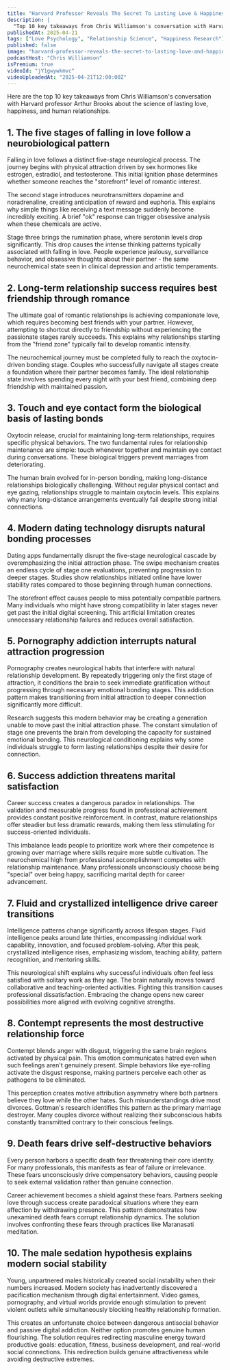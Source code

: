 ```yaml
---
title: "Harvard Professor Reveals The Secret To Lasting Love & Happiness - Arthur Brooks"
description: |
  "Top 10 key takeaways from Chris Williamson's conversation with Harvard professor Arthur Brooks about the science of lasting love, happiness, and human relationships."
publishedAt: 2025-04-21
tags: ["Love Psychology", "Relationship Science", "Happiness Research"]
published: false
image: "harvard-professor-reveals-the-secret-to-lasting-love-and-happiness-arthur-brooks.jpg"
podcastHost: "Chris Williamson"
isPremium: true
videoId: "jY1gwywkmvc"
videoUploadedAt: "2025-04-21T12:00:00Z"
---
```



<PodcastSummaryPageLayout frontmatter={frontmatter}>

Here are the top 10 key takeaways from Chris Williamson's conversation with Harvard professor Arthur Brooks about the science of lasting love, happiness, and human relationships.

## 1. The five stages of falling in love follow a neurobiological pattern

Falling in love follows a distinct five-stage neurological process. The journey begins with physical attraction driven by sex hormones like estrogen, estradiol, and testosterone. This initial ignition phase determines whether someone reaches the "storefront" level of romantic interest.

The second stage introduces neurotransmitters dopamine and noradrenaline, creating anticipation of reward and euphoria. This explains why simple things like receiving a text message suddenly become incredibly exciting. A brief "ok" response can trigger obsessive analysis when these chemicals are active.

Stage three brings the rumination phase, where serotonin levels drop significantly. This drop causes the intense thinking patterns typically associated with falling in love. People experience jealousy, surveillance behavior, and obsessive thoughts about their partner - the same neurochemical state seen in clinical depression and artistic temperaments.

## 2. Long-term relationship success requires best friendship through romance

The ultimate goal of romantic relationships is achieving companionate love, which requires becoming best friends with your partner. However, attempting to shortcut directly to friendship without experiencing the passionate stages rarely succeeds. This explains why relationships starting from the "friend zone" typically fail to develop romantic intensity.

The neurochemical journey must be completed fully to reach the oxytocin-driven bonding stage. Couples who successfully navigate all stages create a foundation where their partner becomes family. The ideal relationship state involves spending every night with your best friend, combining deep friendship with maintained passion.

## 3. Touch and eye contact form the biological basis of lasting bonds

Oxytocin release, crucial for maintaining long-term relationships, requires specific physical behaviors. The two fundamental rules for relationship maintenance are simple: touch whenever together and maintain eye contact during conversations. These biological triggers prevent marriages from deteriorating.

The human brain evolved for in-person bonding, making long-distance relationships biologically challenging. Without regular physical contact and eye gazing, relationships struggle to maintain oxytocin levels. This explains why many long-distance arrangements eventually fail despite strong initial connections.

## 4. Modern dating technology disrupts natural bonding processes

Dating apps fundamentally disrupt the five-stage neurological cascade by overemphasizing the initial attraction phase. The swipe mechanism creates an endless cycle of stage one evaluations, preventing progression to deeper stages. Studies show relationships initiated online have lower stability rates compared to those beginning through human connections.

The storefront effect causes people to miss potentially compatible partners. Many individuals who might have strong compatibility in later stages never get past the initial digital screening. This artificial limitation creates unnecessary relationship failures and reduces overall satisfaction.

## 5. Pornography addiction interrupts natural attraction progression

Pornography creates neurological habits that interfere with natural relationship development. By repeatedly triggering only the first stage of attraction, it conditions the brain to seek immediate gratification without progressing through necessary emotional bonding stages. This addiction pattern makes transitioning from initial attraction to deeper connection significantly more difficult.

Research suggests this modern behavior may be creating a generation unable to move past the initial attraction phase. The constant simulation of stage one prevents the brain from developing the capacity for sustained emotional bonding. This neurological conditioning explains why some individuals struggle to form lasting relationships despite their desire for connection.

## 6. Success addiction threatens marital satisfaction

Career success creates a dangerous paradox in relationships. The validation and measurable progress found in professional achievement provides constant positive reinforcement. In contrast, mature relationships offer steadier but less dramatic rewards, making them less stimulating for success-oriented individuals.

This imbalance leads people to prioritize work where their competence is growing over marriage where skills require more subtle cultivation. The neurochemical high from professional accomplishment competes with relationship maintenance. Many professionals unconsciously choose being "special" over being happy, sacrificing marital depth for career advancement.

## 7. Fluid and crystallized intelligence drive career transitions

Intelligence patterns change significantly across lifespan stages. Fluid intelligence peaks around late thirties, encompassing individual work capability, innovation, and focused problem-solving. After this peak, crystallized intelligence rises, emphasizing wisdom, teaching ability, pattern recognition, and mentoring skills.

This neurological shift explains why successful individuals often feel less satisfied with solitary work as they age. The brain naturally moves toward collaborative and teaching-oriented activities. Fighting this transition causes professional dissatisfaction. Embracing the change opens new career possibilities more aligned with evolving cognitive strengths.

## 8. Contempt represents the most destructive relationship force

Contempt blends anger with disgust, triggering the same brain regions activated by physical pain. This emotion communicates hatred even when such feelings aren't genuinely present. Simple behaviors like eye-rolling activate the disgust response, making partners perceive each other as pathogens to be eliminated.

This perception creates motive attribution asymmetry where both partners believe they love while the other hates. Such misunderstandings drive most divorces. Gottman's research identifies this pattern as the primary marriage destroyer. Many couples divorce without realizing their subconscious habits constantly transmitted contrary to their conscious feelings.

## 9. Death fears drive self-destructive behaviors

Every person harbors a specific death fear threatening their core identity. For many professionals, this manifests as fear of failure or irrelevance. These fears unconsciously drive compensatory behaviors, causing people to seek external validation rather than genuine connection.

Career achievement becomes a shield against these fears. Partners seeking love through success create paradoxical situations where they earn affection by withdrawing presence. This pattern demonstrates how unexamined death fears corrupt relationship dynamics. The solution involves confronting these fears through practices like Maranasati meditation.

## 10. The male sedation hypothesis explains modern social stability

Young, unpartnered males historically created social instability when their numbers increased. Modern society has inadvertently discovered a pacification mechanism through digital entertainment. Video games, pornography, and virtual worlds provide enough stimulation to prevent violent outlets while simultaneously blocking healthy relationship formation.

This creates an unfortunate choice between dangerous antisocial behavior and passive digital addiction. Neither option promotes genuine human flourishing. The solution requires redirecting masculine energy toward productive goals: education, fitness, business development, and real-world social connections. This redirection builds genuine attractiveness while avoiding destructive extremes.

</PodcastSummaryPageLayout>
